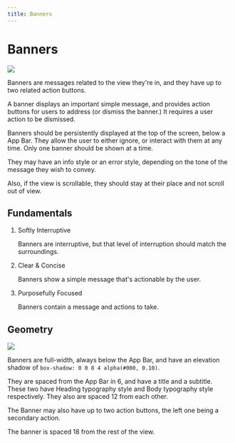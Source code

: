 ```yaml
---
title: Banners
---
```


# Banners

![](/images/helium/hig/banner.png)

Banners are messages related to the view they're in, and they have up to two related action buttons.

A banner displays an important simple message, and provides action buttons for users to address (or dismiss the banner.) It requires a user action to be dismissed.

Banners should be persistently displayed at the top of the screen, below a App Bar. They allow the user to either ignore, or interact with them at any time. Only one banner should be shown at a time.

They may have an info style or an error style, depending on the tone of the message they wish to convey.

Also, if the view is scrollable, they should stay at their place and not scroll out of view.

## Fundamentals

1. Softly Interruptive

   Banners are interruptive, but that level of interruption should match the surroundings.

2. Clear & Concise

   Banners show a simple message that's actionable by the user.

3. Purposefully Focused

   Banners contain a message and actions to take.

## Geometry

![](/images/helium/hig/banner_geo.png)

Banners are full-width, always below the App Bar, and have an elevation shadow of `box-shadow: 0 0 8 4 alpha(#000, 0.10)`.

They are spaced from the App Bar in 6, and have a title and a subtitle. These two have Heading typography style and Body typography style respectively. They also are spaced 12 from each other.

The Banner may also have up to two action buttons, the left one being a secondary action.

The banner is spaced 18 from the rest of the view.
